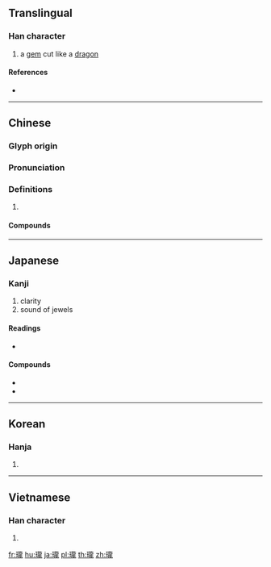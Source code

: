 {{character info/new}}
{{also|珑}}
==Translingual==

===Han character===
{{Han char|rn=96|rad=玉|as=16|sn=20|four=11111|canj=MGYBP}}

# a [[gem]] cut like a [[dragon]]

====References====
* {{Han ref|kx=0745.110|dkj=21340|dj=1153.220|hdz=21145.210|uh=74CF|ud=29903|bh=C46E|bd=50286}}

----

==Chinese==
{{zh-forms|s=珑}}

===Glyph origin===
{{Han etym}}

===Pronunciation===
{{zh-pron
|m=lóng
|c=lung4
|mn=long
|mc=y
|oc=y
|cat=
}}

===Definitions===
{{zh-hanzi}}

# {{rfdef|zh}}

====Compounds====
{{zh-der|八面玲瓏|剔透玲瓏|四面玲瓏|嬌小玲瓏|小巧玲瓏|玲瓏|玲瓏剔透|璁瓏|瓏玲|瓏璁|瓏瓏}}

----

==Japanese==

===Kanji===
{{ja-kanji|grade=uc|rs=玉+16}}

# clarity
# sound of jewels

====Readings====
* {{ja-readings|on=[[ろう]] (rō)}}

====Compounds====
* {{ja-r|八面玲瓏|はちめん れいろう}}
* {{ja-r|玲瓏|れいろう}}

----

==Korean==

===Hanja===
{{ko-hanja|hangeul=[[롱]]>[[농]]|eumhun=|rv=rong>nong|mr=rong>nong|y=long>nong}}

# {{defn|lang=ko|sort=玉16}}

----

==Vietnamese==

===Han character===
{{vi-hantu|[[lung]], [[long]]|rs=玉16}}

# {{defn|lang=vi|sort=玉16}}

[[fr:瓏]]
[[hu:瓏]]
[[ja:瓏]]
[[pl:瓏]]
[[th:瓏]]
[[zh:瓏]]